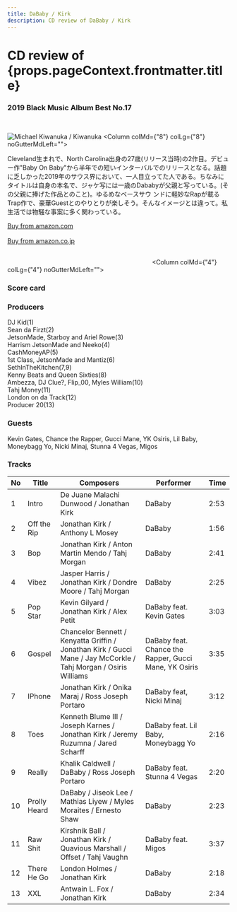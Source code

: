 ```yaml
---
title: DaBaby / Kirk
description: CD review of DaBaby / Kirk
---
```


<h1>CD review of <br/>{props.pageContext.frontmatter.title}</h1>
<h3><Link to="/best50/2019/">2019 Black Music Album Best No.17</Link></h3>

<br/>
<Row  className="image-card-group">
	<Column colMd={"4"} colLg={"4"} noGutterMdLeft="">
       <ImageCard>

![Michael Kiwanuka / Kiwanuka](../../images/cd/dababy1L.jpg) 
</ImageCard>
	</Column>
	<Column colMd={"8"} colLg={"8"} noGutterMdLeft="">
	<p>
	Cleveland生まれで、North Carolina出身の27歳(リリース当時)の2作目。デビュー作"Baby On Baby"から半年での短いインターバルでのリリースとなる。話題に乏しかった2019年のサウス界において、一人目立ってた人である。ちなみにタイトルは自身の本名で、ジャケ写には一歳のDababyが父親と写っている。(その父親に捧げた作品とのこと)。ゆるめなベースサウ
	ンドに軽妙なRapが載るTrap作で、豪華Guestとのやりとりが楽しそう。そんなイメージとは違って。私生活では物騒な事案に多く関わっている。</p>
	<a href="https://amzn.to/36LdTKj">Buy from amazon.com</a>
	<br/>  
	<a href="https://amzn.to/2Bjogtl">Buy from amazon.co.jp</a>
	<br/>
	<a style="display:inline-block;overflow:hidden;background:url(https://linkmaker.itunes.apple.com/ja-jp/lockup.svg?releaseDate=2019-09-27&kind=album&bubble=apple_music&style=mono-black) no-repeat;width:180px;height:45px;" href="https://geo.music.apple.com/jp/album/kirk/1480804964?mt=1&app=music&ls=1&at=11lcug"></a>
	<a style="display:inline-block;overflow:hidden;background:url(https://linkmaker.itunes.apple.com/ja-jp/badge-lrg.svg?releaseDate=2019-09-27T00:00:00Z&kind=album&bubble=itunes_music) no-repeat;width:140px;height:45px;" href="https://geo.music.apple.com/jp/album/kirk/1480804964?app=itunes&at=11lcug"></a>
</Column>
</Row>
<Row >
	<Column colMd={"4"} colLg={"4"} noGutterMdLeft="">
<div>
    <h3>Score card</h3>
	<SliderJS1 value="2" />
    <SliderJS2 value="3" />
	<SliderJS3 value="1" />
    <SliderJS4 value="8" />
</div>
</Column>
<Column colMd={"8"} colLg={"8"} noGutterMdLeft="">
<div>
<h3>Producers</h3>
<p>
DJ Kid(1)
<br/>Sean da Firzt(2)
<br/>JetsonMade, Starboy and Ariel Rowe(3)
<br/>Harrism JetsonMade and Neeko(4)
<br/>CashMoneyAP(5)
<br/>1st Class, JetsonMade and Mantiz(6)
<br/>SethInTheKitchen(7,9)
<br/>Kenny Beats and Queen Sixties(8)
<br/>Ambezza, DJ Clue?, Flip_00, Myles William(10)
<br/>Tahj Money(11)
<br/>London on da Track(12)
<br/>Producer 20(13)
</p>
<h3>Guests</h3>
<p>
Kevin Gates, Chance the Rapper, Gucci Mane, YK Osiris, Lil Baby, Moneybagg Yo, Nicki Minaj, Stunna 4 Vegas, Migos
</p>
</div>
</Column>
</Row>

<h3>Tracks</h3>

| No  |	Title	     |	Composers	                                                                                                    |	Performer	                                        | Time |
| --- |	------------ | ---------------------------------------------------------------------------------------------------------------- |------------------------------------------------------ | ---- |
| 1   |	Intro	     | De Juane Malachi Dunwood / Jonathan Kirk	                                                                        | DaBaby                                                | 2:53 |
| 2	  |	Off the Rip	 | Jonathan Kirk / Anthony L Mosey	                                                                                | DaBaby                                                | 1:56 |
| 3	  |	Bop	         | Jonathan Kirk / Anton Martin Mendo / Tahj Morgan	                                                                | DaBaby                                                | 2:41 |
| 4	  |	Vibez	     | Jasper Harris / Jonathan Kirk / Dondre Moore / Tahj Morgan	                                                    | DaBaby                                                | 2:25 |
| 5	  |	Pop Star	 | Kevin Gilyard / Jonathan Kirk / Alex Petit	                                                                    | DaBaby feat. Kevin Gates	                            | 3:03 |
| 6	  |	Gospel	     | Chancelor Bennett / Kenyatta Griffin / Jonathan Kirk / Gucci Mane / Jay McCorkle / Tahj Morgan / Osiris Williams	| DaBaby feat. Chance the Rapper, Gucci Mane, YK Osiris	| 3:35 |
| 7	  |	IPhone	     | Jonathan Kirk / Onika Maraj / Ross Joseph Portaro	                                                            | DaBaby feat, Nicki Minaj	                            | 3:12 |
| 8	  |	Toes	     | Kenneth Blume III / Joseph Karnes / Jonathan Kirk / Jeremy Ruzumna / Jared Scharff	                            | DaBaby feat. Lil Baby, Moneybagg Yo                   | 2:16 |
| 9	  |	Really	     | Khalik Caldwell / DaBaby / Ross Joseph Portaro	                                                                | DaBaby feat. Stunna 4 Vegas	                        | 2:20 |
| 10  |	Prolly Heard | DaBaby / Jiseok Lee / Mathias Liyew / Myles Moraites / Ernesto Shaw	                                            | DaBaby	                                            | 2:23 |
| 11  |	Raw Shit	 | Kirshnik Ball / Jonathan Kirk / Quavious Marshall / Offset / Tahj Vaughn	                                        | DaBaby feat. Migos	                                | 3:37 |
| 12  |	There He Go	 | London Holmes / Jonathan Kirk	                                                                                | DaBaby	                                            | 2:18 |
| 13  |	XXL	         | Antwain L. Fox / Jonathan Kirk	                                                                                | DaBaby	                                            | 2:34 |
